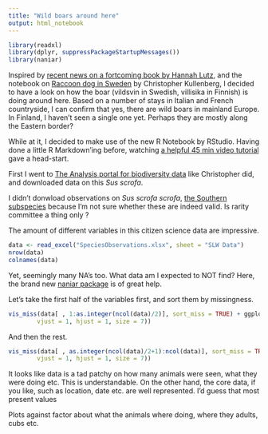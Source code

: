 ```yaml
---
title: "Wild boars around here"
output: html_notebook
---
```



```r
library(readxl)
library(dplyr, suppressPackageStartupMessages())
library(naniar)
```

Inspired by [recent news on a fortcoming book by Hannah Lutz](https://www.hbl.fi/artikel/vildsvin-som-vag-till-sjalvkannedom/), and the notebook on [Raccoon dog in Sweden](https://github.com/christopherkullenberg/AnalysisportalNotebooks/blob/master/mardhund.ipynb) by Christopher Kullenberg, I decided to have a look on how the boar (vildsvin in Swedish, villisika in Finnish) is doing around here. Based on a number of stays in Italian and French countryside, I can confirm that yes, there are wild boars in mainland Europe. In Finland, I haven't seen a single one yet. Perhaps they are mostly along the Eastern border?

While at it, I decided to make use of the new R Notebook by RStudio. Having done a little R Markdown'ing before, watching [a helpful 45 min video tutorial](https://www.rstudio.com/resources/webinars/introducing-notebooks-with-r-markdown/) gave a head-start.

First I went to [The Analysis portal for biodiversity data](https://www.analysisportal.se) like Christopher did, and downloaded data on this *Sus scrofa*.

I didn't donwload observations on *Sus scrofa scrofa*, [the Southern subspecies](https://en.wikipedia.org/wiki/Central_European_boar) because I'm not sure whether these are indeed valid. Is rarity committee a thing only ?

The amount of different variables in this citizen science data are impressive.

```r
data <- read_excel("SpeciesObservations.xlsx", sheet = "SLW Data")
nrow(data)
colnames(data)
```

Yet, seemingly many NA's too. What data am I expected to NOT find? Here, the brand new [naniar package](https://github.com/njtierney/naniar) is of great help. 

Let's take the first half of the variables first, and sort them by missingness.

```r
vis_miss(data[ , 1:as.integer(ncol(data)/2)], sort_miss = TRUE) + ggplot2::theme(axis.text.x = ggplot2::element_text(angle = 48, 
        vjust = 1, hjust = 1, size = 7))

```

And then the rest.

```r
vis_miss(data[ , as.integer(ncol(data)/2+1):ncol(data)], sort_miss = TRUE) + ggplot2::theme(axis.text.x = ggplot2::element_text(angle = 48, 
        vjust = 1, hjust = 1, size = 7))
```

It looks like data is a tad patchy on how many animals were seen, what they were doing etc. This is understandable. On the other hand, the core data, if you like, such as location, date etc. are well represented. I'd guess that most present values 


Plots against factor about what the animals where doing, where they adults, cubs etc.
